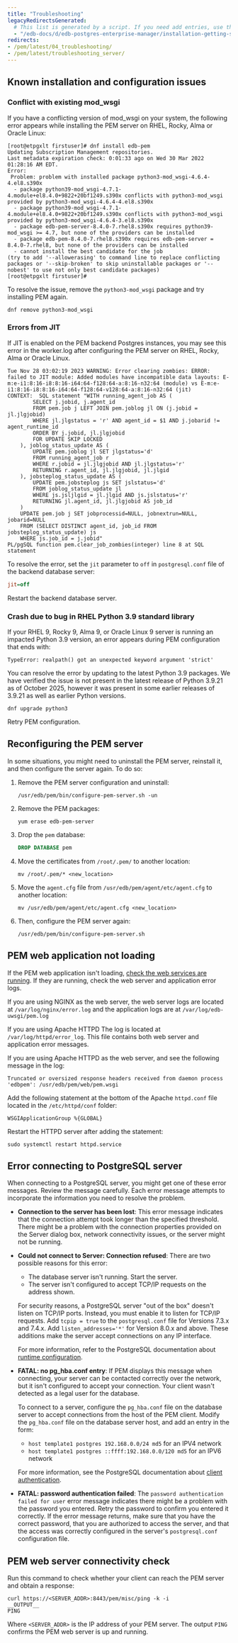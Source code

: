 ```yaml
---
title: "Troubleshooting"
legacyRedirectsGenerated:
  # This list is generated by a script. If you need add entries, use the `legacyRedirects` key.
  - "/edb-docs/d/edb-postgres-enterprise-manager/installation-getting-started/upgrade-migration-guide/8.0/troubleshooting.html"
redirects:
- /pem/latest/04_troubleshooting/
- /pem/latest/troubleshooting_server/
---
```


<div id="Troubleshooting" class="registered_link"></div>

##  Known installation and configuration issues

### Conflict with existing mod_wsgi

If you have a conflicting version of mod_wsgi on your system, the following error appears while installing the PEM server on RHEL, Rocky, Alma or Oracle Linux:

```text
[root@etpgxlt firstuser]# dnf install edb-pem
Updating Subscription Management repositories.
Last metadata expiration check: 0:01:33 ago on Wed 30 Mar 2022 01:28:16 AM EDT.
Error: 
 Problem: problem with installed package python3-mod_wsgi-4.6.4-4.el8.s390x
  - package python39-mod_wsgi-4.7.1-4.module+el8.4.0+9822+20bf1249.s390x conflicts with python3-mod_wsgi provided by python3-mod_wsgi-4.6.4-4.el8.s390x
  - package python39-mod_wsgi-4.7.1-4.module+el8.4.0+9822+20bf1249.s390x conflicts with python3-mod_wsgi provided by python3-mod_wsgi-4.6.4-3.el8.s390x
  - package edb-pem-server-8.4.0-7.rhel8.s390x requires python39-mod_wsgi >= 4.7, but none of the providers can be installed
  - package edb-pem-8.4.0-7.rhel8.s390x requires edb-pem-server = 8.4.0-7.rhel8, but none of the providers can be installed
  - cannot install the best candidate for the job
(try to add '--allowerasing' to command line to replace conflicting packages or '--skip-broken' to skip uninstallable packages or '--nobest' to use not only best candidate packages)
[root@etpgxlt firstuser]# 
```

To resolve the issue, remove the `python3-mod_wsgi` package and try installing PEM again.

```shell
dnf remove python3-mod_wsgi
```

### Errors from JIT

If JIT is enabled on the PEM backend Postgres instances, you may see this error in the worker.log after configuring the PEM server on RHEL, Rocky, Alma or Oracle Linux.

```text
Tue Nov 28 03:02:19 2023 WARNING: Error clearing zombies: ERROR:  failed to JIT module: Added modules have incompatible data layouts: E-m:e-i1:8:16-i8:8:16-i64:64-f128:64-a:8:16-n32:64 (module) vs E-m:e-i1:8:16-i8:8:16-i64:64-f128:64-v128:64-a:8:16-n32:64 (jit)
CONTEXT:  SQL statement "WITH running_agent_job AS (
		SELECT j.jobid, j.agent_id
		FROM pem.job j LEFT JOIN pem.joblog jl ON (j.jobid = jl.jlgjobid)
		WHERE jl.jlgstatus = 'r' AND agent_id = $1 AND j.jobarid != agent_runtime_id
		ORDER BY j.jobid, jl.jlgjobid
		FOR UPDATE SKIP LOCKED
	), joblog_status_update AS (
		UPDATE pem.joblog jl SET jlgstatus='d'
		FROM running_agent_job r
		WHERE r.jobid = jl.jlgjobid AND jl.jlgstatus='r'
		RETURNING r.agent_id, jl.jlgjobid, jl.jlgid
	), jobsteplog_status_update AS (
		UPDATE pem.jobsteplog js SET jslstatus='d'
		FROM joblog_status_update jl
		WHERE js.jsljlgid = jl.jlgid AND js.jslstatus='r'
		RETURNING jl.agent_id, jl.jlgjobid AS job_id
	)
	UPDATE pem.job j SET jobprocessid=NULL, jobnextrun=NULL, jobarid=NULL
	FROM (SELECT DISTINCT agent_id, job_id FROM jobsteplog_status_update) js
	WHERE js.job_id = j.jobid"
PL/pgSQL function pem.clear_job_zombies(integer) line 8 at SQL statement
```

To resolve the error, set the `jit` parameter to `off` in `postgresql.conf` file of the backend database server:

```ini
jit=off
```

Restart the backend database server.

### Crash due to bug in RHEL Python 3.9 standard library

If your RHEL 9, Rocky 9, Alma 9, or Oracle Linux 9 server is running an impacted Python 3.9 version, an error appears during PEM configuration that ends with:

```text
TypeError: realpath() got an unexpected keyword argument 'strict'
```

You can resolve the error by updating to the latest Python 3.9 packages.
We have verified the issue is not present in the latest release of
Python 3.9.21 as of October 2025, however it was present in some earlier
releases of 3.9.21 as well as earlier Python versions.

```shell
dnf upgrade python3
```

Retry PEM configuration.

## Reconfiguring the PEM server

In some situations, you might need to uninstall the PEM server, reinstall it, and then configure the server again. To do so:

1.  Remove the PEM server configuration and uninstall:

    ```shell
    /usr/edb/pem/bin/configure-pem-server.sh -un
    ```

2.  Remove the PEM packages:

    ```shell
    yum erase edb-pem-server
    ```

3.  Drop the `pem` database:

    ```sql
    DROP DATABASE pem
    ```

4.  Move the certificates from `/root/.pem/` to another location:

    ```shell
    mv /root/.pem/* <new_location>
    ```

5.  Move the `agent.cfg` file from `/usr/edb/pem/agent/etc/agent.cfg` to another location:

    ```shell
    mv /usr/edb/pem/agent/etc/agent.cfg <new_location>
    ```

6.  Then, configure the PEM server again:

    ```shell
    /usr/edb/pem/bin/configure-pem-server.sh
    ```

## PEM web application not loading

If the PEM web application isn't loading, [check the web services are running](managing_pem_server.mdx#controlling-the-web-server-on-linux).
If they are running, check the web server and application error logs. 

If you are using NGINX as the web server, the web server logs are located at `/var/log/nginx/error.log` and the application logs are at `/var/log/edb-uwsgi/pem.log`

If you are using Apache HTTPD The log is located at `/var/log/httpd/error_log`.
This file contains both web server and application error messages.

If you are using Apache HTTPD as the web server, and see the following message in the log:

```text
Truncated or oversized response headers received from daemon process 'edbpem': /usr/edb/pem/web/pem.wsgi
```

Add the following statement at the bottom of the Apache `httpd.conf` file located in the `/etc/httpd/conf` folder:

```shell
WSGIApplicationGroup %{GLOBAL}
```

Restart the HTTPD server after adding the statement:

```shell
sudo systemctl restart httpd.service
```

## Error connecting to PostgreSQL server

When connecting to a PostgreSQL server, you might get one of these error messages. Review the message carefully. Each error message attempts to incorporate the information you need to resolve the problem. 

- **Connection to the server has been lost**: This error message indicates that the connection attempt took longer than the specified threshold. There might be a problem with the connection properties provided on the Server dialog box, network connectivity issues, or the server might not be running.

- **Could not connect to Server: Connection refused**: There are two possible reasons for this error:  

    -   The database server isn't running. Start the server.
    -   The server isn't configured to accept TCP/IP requests on the address shown.

    For security reasons, a PostgreSQL server "out of the box" doesn't listen on TCP/IP ports. Instead, you must enable it to listen for TCP/IP requests. Add `tcpip = true` to the `postgresql.conf` file for Versions 7.3.x and 7.4.x. Add `listen_addresses='*'` for Version 8.0.x and above. These additions make the server accept connections on any IP interface.

    For more information, refer to the PostgreSQL documentation about [runtime configuration](http://www.postgresql.org/docs/current/interactive/runtime-config.html).

- **FATAL: no pg_hba.conf entry**: If PEM displays this message when connecting, your server can be contacted correctly over the network, but it isn't configured to accept your connection. Your client wasn't detected as a legal user for the database.

    To connect to a server, configure the `pg_hba.conf` file on the database server to accept connections from the host of the PEM client. Modify the `pg_hba.conf` file on the database server host, and add an entry in the form:

    -   `host template1 postgres 192.168.0.0/24 md5` for an IPV4 network
    -   `host template1 postgres ::ffff:192.168.0.0/120 md5` for an IPV6 network

    For more information, see the PostgreSQL documentation about [client authentication](http://www.postgresql.org/docs/current/interactive/client-authentication.html).

- **FATAL: password authentication failed**: The `password authentication failed for user` error message indicates there might be a problem with the password you entered. Retry the password to confirm you entered it correctly. If the error message returns, make sure that you have the correct password, that you are authorized to access the server, and that the access was correctly configured in the server's `postgresql.conf` configuration file.

## PEM web server connectivity check

Run this command to check whether your client can reach the PEM server and obtain a response:

```shell
curl https://<SERVER_ADDR>:8443/pem/misc/ping -k -i
__OUTPUT__
PING
```

Where `<SERVER_ADDR>` is the IP address of your PEM server. The output `PING` confirms the PEM web server is up and running.
